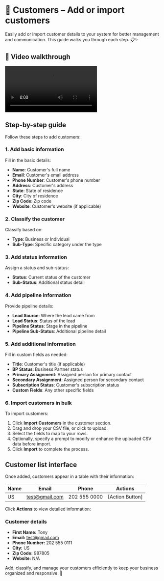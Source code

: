 # 👥 Customers – Add or import customers

Easily add or import customer details to your system for better management and communication. This guide walks you through each step. 📋✨

## 🎥 Video walkthrough

<div class="card-video">
  <video src="https://storage.googleapis.com/helpsessionvideos/Contactswing/Videos/customers.mp4" autoplay playsinline controls title="Customers Overview"></video>
</div>

## Step-by-step guide

Follow these steps to add customers:

### 1. Add basic information
Fill in the basic details:
- **Name**: Customer's full name
- **Email**: Customer's email address
- **Phone Number**: Customer's phone number
- **Address**: Customer's address
- **State**: State of residence
- **City**: City of residence
- **Zip Code**: Zip code
- **Website**: Customer's website (if applicable)

### 2. Classify the customer
Classify based on:
- **Type**: Business or Individual
- **Sub-Type**: Specific category under the type

### 3. Add status information
Assign a status and sub-status:
- **Status**: Current status of the customer
- **Sub-Status**: Additional status detail

### 4. Add pipeline information
Provide pipeline details:
- **Lead Source**: Where the lead came from
- **Lead Status**: Status of the lead
- **Pipeline Status**: Stage in the pipeline
- **Pipeline Sub-Status**: Additional pipeline detail

### 5. Add additional information
Fill in custom fields as needed:
- **Title**: Customer's title (if applicable)
- **BP Status**: Business Partner status
- **Primary Assignment**: Assigned person for primary contact
- **Secondary Assignment**: Assigned person for secondary contact
- **Subscription Status**: Customer's subscription status
- **Custom Fields**: Any other specific fields

### 6. Import customers in bulk
To import customers:
1. Click **Import Customers** in the customer section.
2. Drag and drop your CSV file, or click to upload.
3. Select the fields to map to your rows.
4. Optionally, specify a prompt to modify or enhance the uploaded CSV data before import.
5. Click **Import** to complete the process.

## Customer list interface

Once added, customers appear in a table with their information:

| Name   | Email            | Phone        | Actions        |
|--------|------------------|--------------|----------------|
| US     | test@gmail.com   | 202 555 0000 | [Action Button]|

Click **Actions** to view detailed information:

### Customer details
- **First Name:** Tony
- **Email:** test@gmail.com
- **Phone Number:** 202 555 0111
- **City:** US
- **Zip Code:** 987805
- **Website:** N/A

Add, classify, and manage your customers efficiently to keep your business organized and responsive. 👤
